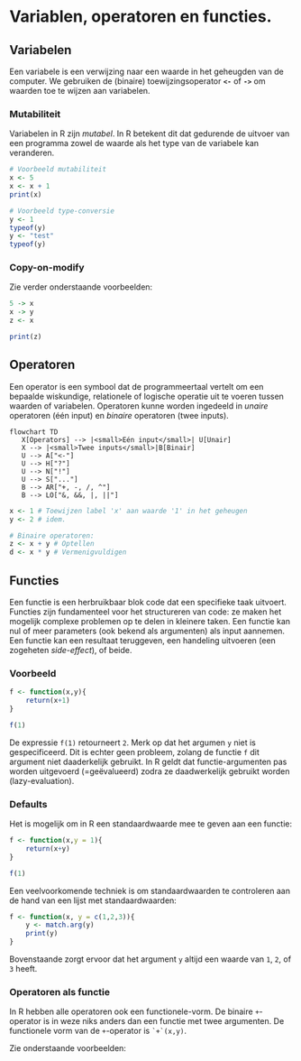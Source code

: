 # Variablen, operatoren en functies. 

## Variabelen

Een variabele is een verwijzing naar een waarde in het geheugden van de computer. We gebruiken de (binaire) toewijzingsoperator **`<-`** of **`->`** om waarden toe te wijzen aan variabelen.

### Mutabiliteit
Variabelen in R zijn _mutabel_. In R betekent dit dat gedurende de uitvoer van een programma zowel de waarde als het type van de variabele kan veranderen.  


``` r 
# Voorbeeld mutabiliteit 
x <- 5
x <- x + 1
print(x)

# Voorbeeld type-conversie
y <- 1
typeof(y)
y <- "test"
typeof(y)

```

### Copy-on-modify

Zie verder onderstaande voorbeelden: 

```r
5 -> x
x -> y
z <- x

print(z)

```

## Operatoren

Een operator is een symbool dat de programmeertaal vertelt om een bepaalde wiskundige, relationele of logische operatie uit te voeren tussen waarden of variabelen. Operatoren kunne worden ingedeeld in _unaire_ operatoren (één input) en _binaire_ operatoren (twee inputs).
 
 
```mermaid
flowchart TD
   X[Operators] --> |<small>Eén input</small>| U[Unair]
   X --> |<small>Twee inputs</small>|B[Binair]
   U --> A["<-"]
   U --> H["?"]
   U --> N["!"]
   U --> S["..."]
   B --> AR["+, -, /, ^"]
   B --> LO["&, &&, |, ||"]
```

```r
x <- 1 # Toewijzen label 'x' aan waarde '1' in het geheugen 
y <- 2 # idem. 

# Binaire operatoren: 
z <- x + y # Optellen
d <- x * y # Vermenigvuldigen

```

## Functies

Een functie is een herbruikbaar blok code dat een specifieke taak uitvoert. Functies zijn fundamenteel voor het structureren van code: ze maken het mogelijk complexe problemen op te delen in kleinere taken. Een functie kan nul of meer parameters (ook bekend als argumenten) als input aannemen. Een functie kan een resultaat teruggeven, een handeling uitvoeren (een zogeheten _side-effect_), of beide. 


### Voorbeeld

```r
f <- function(x,y){
    return(x+1)
}

f(1) 

```

De expressie `f(1)` retourneert `2`. Merk op dat het argumen `y` niet is gespecificeerd. Dit is echter geen probleem, zolang de functie `f` dit argument niet daaderkelijk gebruikt. In R geldt dat functie-argumenten pas worden uitgevoerd (=geëvalueerd) zodra ze daadwerkelijk gebruikt worden (lazy-evaluation). 

### Defaults
Het is mogelijk om in R een standaardwaarde mee te geven aan een functie: 

```r
f <- function(x,y = 1){
    return(x+y)
}

f(1)

```

Een veelvoorkomende techniek is om standaardwaarden te controleren aan de hand van een lijst met standaardwaarden:
```r 
f <- function(x, y = c(1,2,3)){
    y <- match.arg(y)
    print(y)
}
```
Bovenstaande zorgt ervoor dat het argument `y` altijd een waarde van `1`, `2`, of `3` heeft. 

### Operatoren als functie

In R hebben alle operatoren ook een functionele-vorm. De binaire `+`-operator is in weze niks anders dan een functie met twee argumenten. De functionele vorm van de `+`-operator is ``  `+`(x,y)  ``. 

Zie onderstaande voorbeelden: 

```r


```


